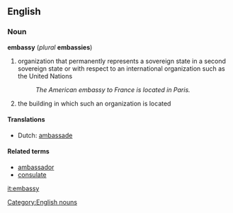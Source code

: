 ==English==
===Noun===
'''embassy''' (''plural'' '''embassies''')
#organization that permanently represents a sovereign state in a second sovereign state or with respect to an international organization such as the United Nations
#:''The American embassy to France is located in Paris.''
#the building in which such an organization is located

====Translations====
*Dutch: [[ambassade]]

====Related terms====
*[[ambassador]]
*[[consulate]]

[[Category:English nouns]]

[[it:embassy]]